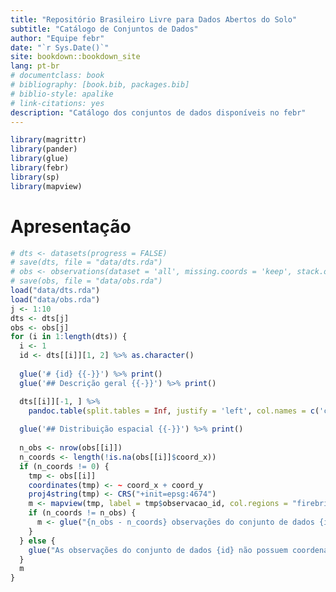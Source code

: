 ```yaml
--- 
title: "Repositório Brasileiro Livre para Dados Abertos do Solo"
subtitle: "Catálogo de Conjuntos de Dados"
author: "Equipe febr"
date: "`r Sys.Date()`"
site: bookdown::bookdown_site
lang: pt-br
# documentclass: book
# bibliography: [book.bib, packages.bib]
# biblio-style: apalike
# link-citations: yes
description: "Catálogo dos conjuntos de dados disponíveis no febr"
---
```


```r
library(magrittr)
library(pander)
library(glue)
library(febr)
library(sp)
library(mapview)
```

# Apresentação {-}


```r
# dts <- datasets(progress = FALSE)
# save(dts, file = "data/dts.rda")
# obs <- observations(dataset = 'all', missing.coords = 'keep', stack.obs = FALSE)
# save(obs, file = "data/obs.rda")
load("data/dts.rda")
load("data/obs.rda")
j <- 1:10
dts <- dts[j]
obs <- obs[j]
for (i in 1:length(dts)) {
  i <- 1
  id <- dts[[i]][1, 2] %>% as.character()
  
  glue('# {id} {{-}}') %>% print()
  glue('## Descrição geral {{-}}') %>% print()

  dts[[i]][-1, ] %>%
    pandoc.table(split.tables = Inf, justify = 'left', col.names = c('campo', 'valor'), row.names = FALSE)
  
  glue('## Distribuição espacial {{-}}') %>% print()
  
  n_obs <- nrow(obs[[i]])
  n_coords <- length(!is.na(obs[[i]]$coord_x))
  if (n_coords != 0) {
    tmp <- obs[[i]]
    coordinates(tmp) <- ~ coord_x + coord_y
    proj4string(tmp) <- CRS("+init=epsg:4674")
    m <- mapview(tmp, label = tmp$observacao_id, col.regions = "firebrick1", lwd = 1, col = "ivory")@map
    if (n_coords != n_obs) {
      m <- glue("{n_obs - n_coords} observações do conjunto de dados {id} não possuem coordenadas espaciais.")
    }
  } else {
    glue("As observações do conjunto de dados {id} não possuem coordenadas espaciais.")
  }
  m
}
```

